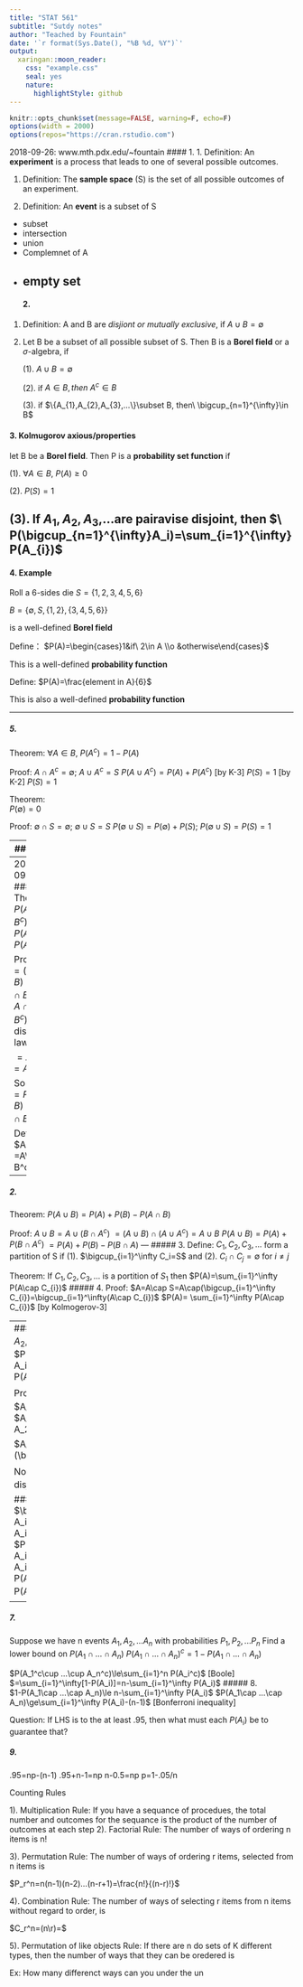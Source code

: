 ```yaml
---
title: "STAT 561"
subtitle: "Sutdy notes"
author: "Teached by Fountain"
date: '`r format(Sys.Date(), "%B %d, %Y")`'
output:
  xaringan::moon_reader:
    css: "example.css"
    seal: yes
    nature:
      highlightStyle: github
---
```


```r
knitr::opts_chunk$set(message=FALSE, warning=F, echo=F)
options(width = 2000)
options(repos="https://cran.rstudio.com")
```

 2018-09-26: www.mth.pdx.edu/~fountain
#### 1. 
1. Definition: An **experiment** is a process that leads to one of several possible outcomes.
    
1. Definition: The **sample space** (S) is the set of all possible outcomes of an experiment.

1. Definition: An **event** is a subset of S

- subset
- intersection
- union
- Complemnet of A
- empty set
---
#### 2. 
1. Definition: A and B are _disjiont or mutually exclusive_, if $A\cup B=\emptyset$

1. Let B be a subset of all possible subset of S. Then B is a **Borel field** or a $\sigma$-algebra, if
    
   (1). $A\cup B=\emptyset$
    
   (2). if $A\in B, then\ A^c\in B$
    
   (3). if $\{A_{1},A_{2},A_{3},...\}\subset B, then\ \bigcup_{n=1}^{\infty}\in B$

#### 3. Kolmugorov axious/properties
let B be a **Borel field**. Then P is a **probability set function** if
    
   (1). $\forall A\in B,\ P(A)\ge0$
    
   (2). $P(S)=1$
    
   (3). If $A_{1},A_{2},A_{3}$,...are pairavise disjoint, then $\ P(\bigcup_{n=1}^{\infty}A_i)=\sum_{i=1}^{\infty}P(A_{i})$
---

#### 4. Example
Roll a 6-sides die $S=\{1,2,3,4,5,6\}$

  $B=\{\emptyset ,S,\{1,2\},\{3,4,5,6\}\}$
  
  is a well-defined **Borel field**
  
Define：
  $P(A)=\begin{cases}1&if\ 2\in A \\o &otherwise\end{cases}$
  
  This is a well-defined **probability function**
  
Define: 
  $P(A)=\frac{element in A}{6}$
  
  This is also a well-defined **probability function**

---

##### 5. 
Theorem:
   $\forall A\in B,\ P(A^c)=1-P(A)$
   
   Proof: $A\cap A^c=\emptyset$; $A\cup A^c=S$
   $P(A\cup A^c)=P(A)+P(A^c)$  [by K-3]
   $P(S)=1$                   [by K-2]
   $P(S)=1$

Theorem:  
   $P(\emptyset)=0$
   
   Proof: $\emptyset\cap S=\emptyset$; $\emptyset\cup S=S$
   $P(\emptyset\cup S)=P(\emptyset)+P(S)$; $P(\emptyset\cup S)=P(S)=1$

---
##### 6. 

Theorem:  
   Let $A_{1}$ and $A_{2}$ the elements of B
   with $A_{1}\subset A_{2}$, then $P(A_{1})\le P(A_{2})$
   
   Proof:
   Let $A_{1}\subset A_{2}$ with $A_{2}=A_{1}\cup (A_{2}\cap A_{1}^c)$
   Also $A_{1}\cap(A_{2}\cap A_{1}^c)=\emptyset$
   So $P(A_{2})=P(A_{1})+P(A_{2}\cap A_{1}^c)$
   $P(A_{2}\cap A_{1}^c)\ge0$, $\therefore\ P(A_{2})\ge P(A_{1})$

---
 2018-09-27
##### 1. 
Theorem:
   $P(A\cap B^c)=P(A)-P(A\cap B)$
   
   Proof:
   $A=(A\cap B)\cup(A\cap B^c)=A\cap(B\cup B^c)$ by disirb law
    
   $=A\cap S=A$
    
   So $P(A)=P(A\cap B)+P(A\cap B^c)$
   
Define: 
   $A \B =A\cap B^c$

---
##### 2. 
Theorem:
   $P(A\cup B)=P(A)+P(B)-P(A\cap B)$

   Proof:
   $A\cup B=A\cup(B\cap A^c)$ 
   $=(A\cup B)\cap(A\cup A^c)=A\cup B$
   $P(A\cup B)=P(A)+ P(B\cap A^c)$
   $=P(A)+P(B)-P(B\cap A)$
---
##### 3. 
Define:
   $C_{1},C_{2},C_{3},...$ form a partition of S if
   (1). $\bigcup_{i=1}^\infty C_i=S$ and
   (2). $C_{i}\cap C_{j}=\emptyset$ for $i\ne j$
   
Theorem:
   If $C_{1},C_{2},C_{3},...$ is a portition of $S_{1}$
   then $P(A)=\sum_{i=1}^\infty P(A\cap C_{i})$
##### 4. 
   Proof:
   $A=A\cap S=A\cap(\bigcup_{i=1}^\infty C_{i})=\bigcup_{i=1}^\infty(A\cap C_{i})$
   $P(A)= \sum_{i=1}^\infty P(A\cap C_{i})$ [by Kolmogerov-3]

---
##### 5. 
Theorem:
   let $A_{1}, A_{2}$,...be events, then
   $P(\bigcup_{i=1}^\infty A_i)\le\sum_{i=1}^\infty P(A_{i})$ [Boole's Ineq]
   
   Proof:
   let $A_{1}^*=A_1$; $A_2^*=A_2\A_1$; $A_3^*=A_3\(A_1\cup A_2)$
   
   $A_i^*=A_i\(\bigcup_{j=1}^{i-1} A_j)$
   
   Note: $A_i^*$ and $A_k^*$ are disjiont for $i\ne k$

##### 6. 
   Also note: $\bigcup_{i=1}^\infty A_i=\bigcup_{i=1}^\infty A_i^*$
   Then $P(\bigcup_{i=1}^\infty A_i)=P(\bigcup_{i=1}^\infty A_i^*)$
   $=\sum_{i=1}^\infty P(A_i^*)\le\sum_{i=1}^\infty P(A_i)$ since $A_i^*<A_i$
---
##### 7. 
Suppose we have n events $A_1, A_2,...A_n$
  with probabilities $P_1, P_2,...P_n$
Find a lower bound on $P(A_1\cap ...\cap A_n)$
   $P(A_1\cap ...\cap A_n)^c=1-P(A_1\cap ...\cap A_n)$
   
   $P(A_1^c\cup ...\cup A_n^c)\le\sum_{i=1}^n P(A_i^c)$   [Boole]
   $=\sum_{i=1}^\infty[1-P(A_i)]=n-\sum_{i=1}^\infty P(A_i)$
##### 8.    
   $1-P(A_1\cap ...\cap A_n)\le n-\sum_{i=1}^\infty P(A_i)$
   $P(A_1\cap ...\cap A_n)\ge\sum_{i=1}^\infty P(A_i)-(n-1)$  [Bonferroni inequality]
   
Question:
   If LHS is to the at least .95,
   then what must each $P(A_i)$ be to guarantee that?
   
##### 9.  
   .95=np-(n-1)
   .95+n-1=np
   n-0.5=np
   p=1-.05/n
   
Counting Rules

 1). Multiplication Rule: If you have a sequance of procedues, the total number and outcomes for the sequance is the product of the number of outcomes at each step
 2). Factorial Rule: The number of ways of ordering n items is n!
 
 3). Permutation Rule: The number of ways of ordering r items, selected from n items is
 
 $P_r^n=n(n-1)(n-2)...(n-r+1)=\frac{n!}{(n-r)!}$
 
 4). Combination Rule: The number of ways of selecting r items from n items without regard to order, is
 
 $C_r^n=(n\\r)=\$
 
 5). Permutation of like objects Rule:
 If there are n do sets of K different types, then the number of ways that they can be oredered is
 
 
 Ex: How many differenct ways can you under the un